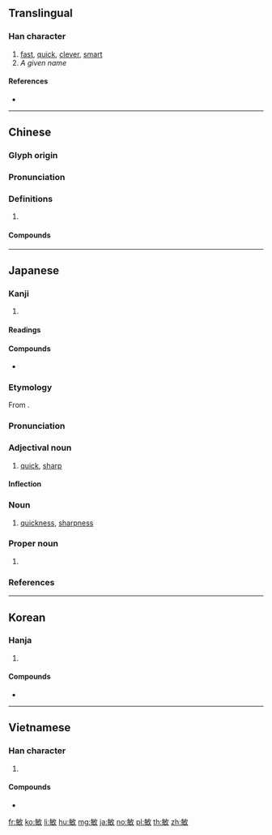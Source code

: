 ==Translingual==

===Han character===
{{Han char|rn=66|rad=攴|as=07|sn=11|four=88540|canj=OYOK|ids=⿰每攵}}

# [[fast]], [[quick]], [[clever]], [[smart]]
# ''A given name''

====References====
* {{Han ref|kx=0471.040|dkj=13202|dj=0823.050|hdz=21463.010|uh=654F|ud=25935|bh=B1D3|bd=45523}}

----

==Chinese==
{{zh-forms}}

===Glyph origin===
{{Han etym}}

===Pronunciation===
{{zh-pron
|m=mǐn
|c=man5
|h=pfs=men
|md=mīng
|mn=bín
|w=3min
|mc=y
|oc=y
|cat=
}}

===Definitions===
{{zh-hanzi}}

# {{rfdef|zh}}

====Compounds====
{{zh-der|不敏|伶俐聰敏|俊敏|光敏作用|光敏症|勤敏|士敏土|心閑手敏|恪敏|才思敏捷|敏感|敏感度|敏感話題|敏慧|敏捷|敏於伎|敏給|敏練慈愷|敏豆|敏贍|敏銳|敬謝不敏|機敏|熱敏性|熱敏電阻|神經過敏|穎敏|精敏|聰敏|膚敏|西敏宮|西敏寺|辨敏|過敏|過敏原|遜志時敏|銳敏|開敏|靈敏|靈敏度}}

----

==Japanese==

===Kanji===
{{ja-kanji|grade=c|rs=攴07}}

# {{defn|lang=ja|sort=攴07}}

====Readings====
{{ja-readings|goon=[[みん]] (min)|kanon=[[びん]] (bin)|kun=[[とし]] (toshi), [[さとい]] (satoi)}}

====Compounds====
* {{ja-r|敏感|びんかん|[[sensitivity]]}}

{{ja-kanjitab|びん|yomi=o}}

===Etymology===
From {{etyl|sort=ひん'|ltc|ja}} {{m|zh|敏|tr=min<sup>X</sup>}}.

===Pronunciation===
{{ja-pron|yomi=kanon|びん|acc=1|acc_ref=DJR,NHK}}

===Adjectival noun===
{{ja-adj|infl=na|びん}}

# [[quick]], [[sharp]]

====Inflection====
{{ja-na|びん}}

===Noun===
{{ja-noun|びん}}

# [[quickness]], [[sharpness]]

===Proper noun===
{{ja-pos|proper|さとし}}

# {{given name|male|lang=ja|sort=さとし}}

===References===
<references/>

----

==Korean==

===Hanja===
{{ko-hanja|hangeul=민|eumhun=|rv=min|mr=min|y=min}}

# {{defn|lang=ko|sort=攴07}}

====Compounds====
* {{ko-l|민감|[[sensitivity]]|敏感}}

----

==Vietnamese==

===Han character===
{{vi-hantu|[[mẫn]], [[mắn]], [[mẩn]]|rs=攴07}}

# {{defn|lang=vi|sort=攴07}}

====Compounds====
* {{vi-l|mẫn cảm|敏感|[[sensitive]]}}

[[fr:敏]]
[[ko:敏]]
[[li:敏]]
[[hu:敏]]
[[mg:敏]]
[[ja:敏]]
[[no:敏]]
[[pl:敏]]
[[th:敏]]
[[zh:敏]]